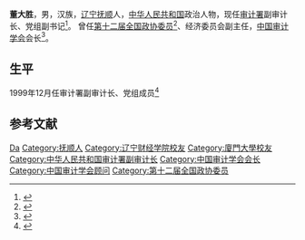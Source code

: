 {{Infobox officeholder
| 姓名 = 董大胜
| 性別 = 男
| 民族 = [[汉族|汉族]]
| 出生日期 = {{Birth year and age|1954|4}}
| 出生地點 = 
| 國籍 = {{中华人民共和国}}
| 政黨 = 
}}
'''董大胜'''{{BD|1954年|4月||catIdx=D董}}，男，汉族，[[辽宁|辽宁]][[抚顺|抚顺]]人，[[中华人民共和国|中华人民共和国]]政治人物，现任[[中华人民共和国审计署|审计署]]副审计长、党组副书记<ref>{{cite web|accessdate=2014-01-13|url=http://www.audit.gov.cn/n1992130/n1992165/n1992621/n1993209/|title=中华人民共和国审计署领导简介|publisher=中华人民共和国审计署|deadurl=yes|archiveurl=https://web.archive.org/web/20140113123954/http://www.audit.gov.cn/n1992130/n1992165/n1992621/n1993209/|archivedate=2014-01-13}}</ref>。
曾任[[第十二届全国政协委员|第十二届全国政协委员]]<ref>{{cite web|accessdate=2014-01-13|url=http://news.xinhuanet.com/2013-02/02/c_124313314.htm|title=中国人民政治协商会议第十二届全国委员会委员名单|publisher=新华社|archive-date=2015-03-06|archive-url=https://web.archive.org/web/20150306152903/http://news.xinhuanet.com/2013-02/02/c_124313314.htm|dead-url=no}}</ref>、经济委员会副主任，[[中国审计学会|中国审计学会]]会长<ref>{{cite news |title=中国审计学会会长董大胜到山东开展专题调研 |url=http://sd.zhonghongwang.com/show-11-7723-1.html |accessdate=2020-04-07 |publisher=中宏网 |date=2018-11-02 |archive-date=2020-04-07 |archive-url=https://web.archive.org/web/20200407111401/http://sd.zhonghongwang.com/show-11-7723-1.html |dead-url=no }}</ref>。

== 生平 ==
1999年12月任审计署副审计长、党组成员<ref>{{cite web|accessdate=2014-01-13|url=http://www.gov.cn/gongbao/content/2000/content_60379.htm|title=中华人民共和国国务院任免人员|publisher=中华人民共和国国务院|archive-date=2017-10-11|archive-url=https://web.archive.org/web/20171011182601/http://www.gov.cn/gongbao/content/2000/content_60379.htm|dead-url=no}}</ref>

== 参考文献 ==
{{reflist|3}}

{{Navboxes
| title  = 董大胜在[[中国审计学会|中国审计学会]]的职务
| list1  =
{{中国审计学会第七届理事会}}
{{中国审计学会第八届理事会}}
}}

{{Authority control}}
{{DEFAULTSORT:Dong}}
[[Category:董姓|Da]]
[[Category:抚顺人|Category:抚顺人]]
[[Category:辽宁财经学院校友|Category:辽宁财经学院校友]]
[[Category:廈門大學校友|Category:廈門大學校友]]
[[Category:中华人民共和国审计署副审计长|Category:中华人民共和国审计署副审计长]]
[[Category:中国审计学会会长|Category:中国审计学会会长]]
[[Category:中国审计学会顾问|Category:中国审计学会顾问]]
[[Category:第十二届全国政协委员|Category:第十二届全国政协委员]]

{{中華人民共和國官員小作品}}